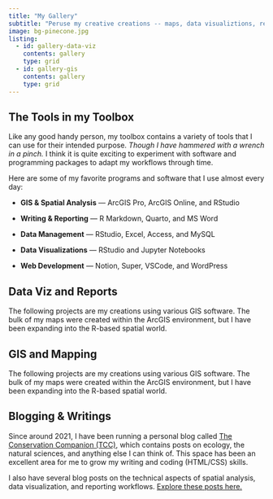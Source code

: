 ---
title: "My Gallery"
subtitle: "Peruse my creative creations -- maps, data visualiztions, reports, and writings."
image: bg-pinecone.jpg
listing: 
  - id: gallery-data-viz
    contents: gallery
    type: grid
  - id: gallery-gis
    contents: gallery
    type: grid
---

## The Tools in my Toolbox

Like any good handy person, my toolbox contains a variety of tools that I can use for their intended purpose. *Though I have hammered with a wrench in a pinch.* I think it is quite exciting to experiment with software and programming packages to adapt my workflows through time. 

Here are some of my favorite programs and software that I use almost every day:

- **GIS & Spatial Analysis** --- ArcGIS Pro, ArcGIS Online, and RStudio

- **Writing & Reporting** --- R Markdown, Quarto, and MS Word

- **Data Management** --- RStudio, Excel, Access, and MySQL

- **Data Visualizations** --- RStudio and Jupyter Notebooks

- **Web Development** --- Notion, Super, VSCode, and WordPress


## Data Viz and Reports

The following projects are my creations using various GIS software. The bulk of my maps were created within the ArcGIS environment, but I have been expanding into the R-based spatial world.

::: {#gallery-data-viz}
:::


## GIS and Mapping

The following projects are my creations using various GIS software. The bulk of my maps were created within the ArcGIS environment, but I have been expanding into the R-based spatial world.

::: {#gallery-gis}
:::


## Blogging & Writings

Since around 2021, I have been running a personal blog called [The Conservation Companion (TCC)](https://conservationcompanion.com), which contains posts on ecology, the natural sciences, and anything else I can think of. This space has been an excellent area for me to grow my writing and coding (HTML/CSS) skills.

I also have several blog posts on the technical aspects of spatial analysis, data visualization, and reporting workflows. [Explore these posts here.](posts.qmd)
